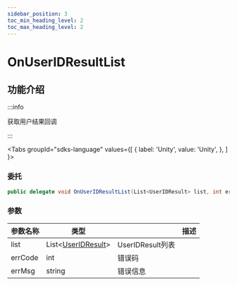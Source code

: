 ```yaml
---
sidebar_position: 3
toc_min_heading_level: 2
toc_max_heading_level: 2
---
```


# OnUserIDResultList

## 功能介绍

:::info

获取用户结果回调

:::

<Tabs
groupId="sdks-language"
values={[
{ label: 'Unity', value: 'Unity', },
]
}>

<TabItem value="Unity">

### 委托

```C# showLineNumbers
public delegate void OnUserIDResultList(List<UserIDResult> list, int errCode, string errMsg);
```

### 参数

| 参数名称 | 类型                           || 描述     |
| -------- | -------------------------------------------------------------------------------------- | -------- | -------- |
| list | List<[UserIDResult](/class/friend/UserIdResult.mdx)> | UserIDResult列表 |
| errCode | int | 错误码 |
| errMsg | string |错误信息 |

</TabItem>

</Tabs>

